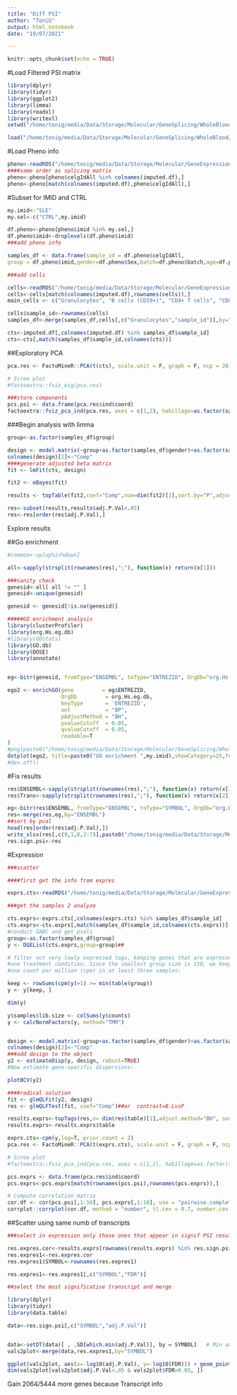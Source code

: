 ```yaml
---
title: "Diff PSI"
author: "ToniG"
output: html_notebook
date: "19/07/2021"

---
```


```r

knitr::opts_chunk$set(echo = TRUE)
```

#Load Filtered PSI matrix
```r
library(dplyr)
library(tidyr)
library(ggplot2)
library(limma)
library(readxl)
library(writexl)
setwd("/home/tonig/media/Data/Storage/Molecular/GeneSplicing/WholeBlood/2017_IMX_P4RNAseq_NovaSeqK_IA/02_PSI/")

load("/home/tonig/media/Data/Storage/Molecular/GeneSplicing/WholeBlood/2017_IMX_P4RNAseq_NovaSeqK_IA/02_PSI/Imputed_PSI_Matrix.RData")

```
#Load Pheno info

```r
pheno<-readRDS("/home/tonig/media/Data/Storage/Molecular/GeneExpression/WholeBlood/2017_IMX_P4RNAseq_NovaSeqK_IA/Metadata/Annotation_RNAseq_Table.rds")
####same order as splicing matrix
pheno<-pheno[pheno$celgIdAll %in% colnames(imputed.df),]
pheno<-pheno[match(colnames(imputed.df),pheno$celgIdAll),]
```

#Subset for IMID and CTRL
```r
my.imid<-"SLE"
my.sel<-c("CTRL",my.imid)

df.pheno<-pheno[pheno$imid %in% my.sel,]
df.pheno$imid<-droplevels(df.pheno$imid)
###add pheno info

samples_df <- data.frame(sample_id = df.pheno$celgIdAll,
group = df.pheno$imid,gender=df.pheno$Sex,batch=df.pheno$batch,age=df.pheno$age)

###add cells

cells<-readRDS("/home/tonig/media/Data/Storage/Molecular/GeneExpression/WholeBlood/2017_IMX_P4RNAseq_NovaSeqK_IA/DerivedFeatures/Cell_Estimates/cell_proportions.rds")
cells<-cells[match(colnames(imputed.df),rownames(cells)),]
main_cells <- c("Granulocytes", "B cells (CD19+)", "CD4+ T cells", "CD8+ T cells", "Monocytes (CD14+)", "NK cells (CD3- CD56+)")

cells$sample_id<-rownames(cells)
samples_df<-merge(samples_df,cells[,c("Granulocytes","sample_id")],by="sample_id")

cts<-imputed.df[,colnames(imputed.df) %in% samples_df$sample_id]
cts<-cts[,match(samples_df$sample_id,colnames(cts))]
```
##Exploratory PCA

```r
pca.res <- FactoMineR::PCA(t(cts), scale.unit = F, graph = F, ncp = 20)###no scale

# Scree plot
#factoextra::fviz_eig(pca.res)

###store components
pcs.psi <- data.frame(pca.res$ind$coord)
factoextra::fviz_pca_ind(pca.res, axes = c(1,2), habillage=as.factor(samples_df$group),geom="point")+ coord_fixed()


```


###Begin analysis with limma
```r
group<-as.factor(samples_df$group)

design <- model.matrix(~group+as.factor(samples_df$gender)+as.factor(samples_df$batch)+samples_df$age+samples_df$Granulocytes)
colnames(design)[2]<-"Comp"
####generate adjusted beta matrix
fit <- lmFit(cts, design)

fit2 <- eBayes(fit)

results <- topTable(fit2,coef="Comp",num=dim(fit2)[1],sort.by="P",adjust.method = "BH") ####Pval list 1

res<-subset(results,results$adj.P.Val<.05)
res<-res[order(res$adj.P.Val),]
```
Explore results

##Go enrichment
```r

#common<-up[up%in%down]

all<-sapply(strsplit(rownames(res),";"), function(x) return(x[1]))

###sanity check
genesid<-all[ all != "" ]
genesid<-unique(genesid)

genesid <- genesid[!is.na(genesid)]

#####GO enrichment analysis
library(clusterProfiler)
library(org.Hs.eg.db)
#library(GOstats)
library(GO.db)
library(DOSE)
library(annotate)


eg<-bitr(genesid, fromType="ENSEMBL", toType="ENTREZID", OrgDb="org.Hs.eg.db")

ego2 <- enrichGO(gene         = eg$ENTREZID,
                 OrgDb         = org.Hs.eg.db,
                 keyType       = 'ENTREZID',
                 ont           = "BP",
                 pAdjustMethod = "BH",
                 pvalueCutoff  = 0.05,
                 qvalueCutoff  = 0.05,
                 readable=T
)
#png(paste0("/home/tonig/media/Data/Storage/Molecular/GeneSplicing/WholeBlood/2017_IMX_P4RNAseq_NovaSeqK_IA/02_PSI/GOenrich_",my.imid,".png"),width = 1100,height = 480)
dotplot(ego2, title=paste0("GO enrichment ",my.imid),showCategory=25,font.size = 8)
#dev.off()
```


#Fix results
```r
res$ENSEMBL<-sapply(strsplit(rownames(res),";"), function(x) return(x[1]))
res$Trans<-sapply(strsplit(rownames(res),";"), function(x) return(x[2]))

eg<-bitr(res$ENSEMBL, fromType="ENSEMBL", toType="SYMBOL", OrgDb="org.Hs.eg.db")
res<-merge(res,eg,by="ENSEMBL")
##sort by pval
head(res[order(res$adj.P.Val),])
write_xlsx(res[,c(9,1,8,2:7)],paste0("/home/tonig/media/Data/Storage/Molecular/GeneSplicing/WholeBlood/2017_IMX_P4RNAseq_NovaSeqK_IA/02_PSI/PSI_",my.imid,"_CTRL.xlsx"))
res.sign.psi<-res

```
#Expression
```r
###scatter 

####first get the info from expres

exprs.cts<-readRDS("/home/tonig/media/Data/Storage/Molecular/GeneExpression/WholeBlood/2017_IMX_P4RNAseq_NovaSeqK_IA/01_Counts/Raw_counts_RNAseq.rds")

###get the samples 2 analyze

cts.exprs<-exprs.cts[,colnames(exprs.cts) %in% samples_df$sample_id]
cts.exprs<-cts.exprs[,match(samples_df$sample_id,colnames(cts.exprs))]
#conduct SABC and get pvals
group<-as.factor(samples_df$group)
y <- DGEList(cts.exprs,group=group)## 

# filter out very lowly expressed tags, keeping genes that are expressed at a reasonable level in at least
#one treatment condition. Since the smallest group size is 150, we keep genes that achieve at least
#one count per million (cpm) in at least three samples:

keep <- rowSums(cpm(y)>1) >= min(table(group))
y <- y[keep, ]

dim(y)

y$samples$lib.size <- colSums(y$counts)
y <- calcNormFactors(y, method="TMM")


design <- model.matrix(~group+as.factor(samples_df$gender)+as.factor(samples_df$batch)+samples_df$age+samples_df$Granulocytes)
colnames(design)[2]<-"Comp"
###add design to the object
y2 <- estimateDisp(y, design, robust=TRUE)
#Now estimate gene-specific dispersions:

plotBCV(y2)

####radical solution
fit <- glmQLFit(y2, design)
res <- glmQLFTest(fit, coef="Comp")##or  contrast=B.LvsP

results.exprs<-topTags(res,n= dim(res$table)[1],adjust.method="BH", sort.by="PValue")
results.exprs<-results.exprs$table


```

```r
exprs.cts<-cpm(y,log=T, prior.count = 2)
pca.res <- FactoMineR::PCA(t(exprs.cts), scale.unit = F, graph = F, ncp = 20)###no scale

# Scree plot
#factoextra::fviz_pca_ind(pca.res, axes = c(1,2), habillage=as.factor(samples_df$group),geom="point")+ coord_fixed()

pcs.exprs <- data.frame(pca.res$ind$coord)
pcs.exprs<-pcs.exprs[match(rownames(pcs.psi),rownames(pcs.exprs)),]
```
```r
# Compute correlation matrix
cor.df <- cor(pcs.psi[,1:10], pcs.exprs[,1:10], use = "pairwise.complete.obs")
corrplot::corrplot(cor.df, method = "number", tl.cex = 0.7, number.cex = 0.7)
```
##Scatter using same numb of transcripts
```r

###select in expression only those ones that appear in signif PSI results

res.expres.cor<-results.exprs[rownames(results.exprs) %in% res.sign.psi$SYMBOL, ]
res.expres1<-res.expres.cor
res.expres1$SYMBOL<-rownames(res.expres1)

res.expres1<-res.expres1[,c("SYMBOL","FDR")]

```
```r

##select the most significative transcript and merge

library(dplyr)
library(tidyr)
library(data.table)

data<-res.sign.psi[,c("SYMBOL","adj.P.Val")]


data<-setDT(data)[ , .SD[which.min(adj.P.Val)], by = SYMBOL]   # Min adj Pval per gene
vals2plot<-merge(data,res.expres1,by="SYMBOL")

ggplot(vals2plot, aes(x=-log10(adj.P.Val), y=-log10(FDR))) + geom_point()+ggtitle("Selecting most significant Transcript per gene")
dim(vals2plot[vals2plot$adj.P.Val<.05 & vals2plot$FDR>0.05, ])

```
Gain 2064/5444 more genes because Transcript info

